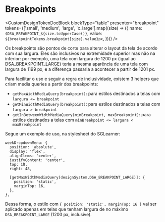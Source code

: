 

<Meta title="Design Tokens/Tokens/Core/Breakpoints" />

# Breakpoints

<CustomDesignTokenDocBlock
  blockType="table"
  presenter="breakpoint"
  tokens={['small', 'medium', 'large', 'x_large'].map((size) => ({
    name: `$DSA_BREAKPOINT_${size.toUpperCase()}`,
    value: `${breakpointTokens.breakpoint[size].value}px`,
  }))}
/>

Os breakpoints são pontos de corte para alterar o layout da tela de acordo com sua largura. Eles são inclusivos na extremidade superior mas não na inferior: por exemplo, uma tela com largura de 1200 px (igual ao DSA_BREAKPOINT_LARGE) teria a mesma aparência de uma tela com largura de 1199 px, e a diferença passaria a acontecer a partir de 1201 px.

Para facilitar o uso e seguir a regra de inclusividade, existem 3 helpers que criam media queries a partir dos breakpoints:

* `getMaxWidthMediaQuery(breakpoint)`: para estilos destinados a telas com `largura <= breakpoint`
* `getMinWidthMediaQuery(breakpoint)`: para estilos destinados a telas com `largura > breakpoint`
* `getInBetweenWidthMediaQuery(minBreakpoint, maxBreakpoint)`: para estilos destinados a telas com `minBreakpoint <= largura < maxBreakpoint`

Segue um exemplo de uso, na stylesheet do SGLearner:

```
weekDropdownMenu: {
  position: 'absolute',
  display: 'flex',
  alignItems: 'center',
  justifyContent: 'center',
  top: 18,
  right: 48,

  [getMaxWidthMediaQuery(designSystem.DSA_BREAKPOINT_LARGE)]: {
    position: 'static',
    marginTop: 16,
  },
},
```

Dessa forma, o estilo com `{ position: 'static', marginTop: 16 }` vai ser aplicado apenas em telas que tenham largura de no máximo `DSA_BREAKPOINT_LARGE` (1200 px, inclusive).
